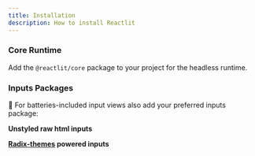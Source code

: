 ```yaml
---
title: Installation
description: How to install Reactlit
---
```


### Core Runtime
Add the `@reactlit/core` package to your project for the headless runtime.


<PackageManagers pkg="@reactlit/core" />

### Inputs Packages
🚀 For batteries-included input views also add your preferred inputs package:

**Unstyled raw html inputs**
<PackageManagers pkg="@reactlit/vanilla" />

**[Radix-themes](https://www.radix-ui.com/themes) powered inputs**
<PackageManagers pkg="@reactlit/radix" />


